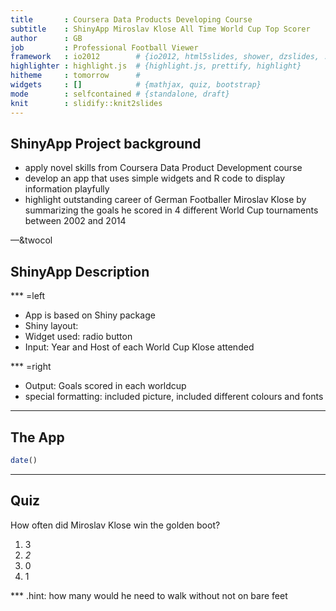 ```yaml
---
title       : Coursera Data Products Developing Course
subtitle    : ShinyApp Miroslav Klose All Time World Cup Top Scorer
author      : GB
job         : Professional Football Viewer
framework   : io2012        # {io2012, html5slides, shower, dzslides, ...}
highlighter : highlight.js  # {highlight.js, prettify, highlight}
hitheme     : tomorrow      # 
widgets     : []            # {mathjax, quiz, bootstrap}
mode        : selfcontained # {standalone, draft}
knit        : slidify::knit2slides
---
```


## ShinyApp Project background

- apply novel skills from Coursera Data Product Development course
- develop an app that uses simple widgets and R code to display information playfully
- highlight outstanding career of German Footballer Miroslav Klose by summarizing the goals he scored in 4 different World Cup tournaments between 2002 and 2014

---&twocol

## ShinyApp Description


*** =left

- App is based on Shiny package
- Shiny layout: 
- Widget used:  radio button
- Input: Year and Host of each World Cup Klose attended

*** =right

- Output: Goals scored in each worldcup
- special formatting: included picture, included different colours and fonts

---

## The App

```r
date()
```

---

## Quiz

How often did Miroslav Klose win the golden boot?

1. 3
2. _2_
3. 0
4. 1

*** .hint: how many would he need to walk without not on bare feet

